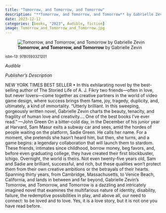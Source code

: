 ```yaml
---
title: "Tomorrow, and Tomorrow, and Tomorrow"
description: "**Tomorrow, and Tomorrow, and Tomorrow** by Gabrielle Zevin"
date: 2023-12-12
categories: [books, "2023", Audible, fiction]
image: Tomorrow_and_Tomorrow_and_Tomorrow.jpg
---
```

![**Tomorrow, and Tomorrow, and Tomorrow** by Gabrielle Zevin](Tomorrow_and_Tomorrow_and_Tomorrow.jpg){fig-align="left"}

<sup>isbn-13: 9780593321201</sup>

*Audible*

*Publisher's Description*

NEW YORK TIMES BEST SELLER • In this exhilarating novel by the best-selling
author of The Storied Life of A. J. Fikry two friends—often in love, but
never lovers—come together as creative partners in the world of video game
design, where success brings them fame, joy, tragedy, duplicity, and,
ultimately, a kind of immortality. "Utterly brilliant. In this sweeping,
gorgeously written novel, Gabrielle Zevin charts the beauty, tenacity, and
fragility of human love and creativity.... One of the best books I've ever
read." —John Green On a bitter-cold day, in the December of his junior year
at Harvard, Sam Masur exits a subway car and sees, amid the hordes of
people waiting on the platform, Sadie Green. He calls her name. For a
moment, she pretends she hasn’t heard him, but then, she turns, and a game
begins: a legendary collaboration that will launch them to stardom. These
friends, intimates since childhood, borrow money, beg favors, and, before
even graduating college, they have created their first blockbuster, Ichigo.
Overnight, the world is theirs. Not even twenty-five years old, Sam and
Sadie are brilliant, successful, and rich, but these qualities won’t
protect them from their own creative ambitions or the betrayals of their
hearts. Spanning thirty years, from Cambridge, Massachusetts, to Venice
Beach, California, and lands in between and far beyond, Gabrielle Zevin’s
Tomorrow, and Tomorrow, and Tomorrow is a dazzling and intricately imagined
novel that examines the multifarious nature of identity, disability,
failure, the redemptive possibilities in play, and above all, our need to
connect: to be loved and to love. Yes, it is a love story, but it is not
one you have read before.